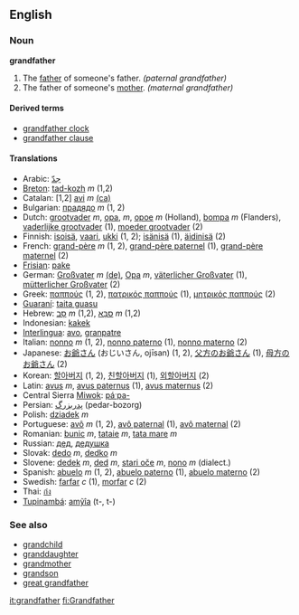 ==English==
===Noun===
'''grandfather'''

#The [[father]] of someone's father. ''(paternal grandfather)''
#The father of someone's [[mother]]. ''(maternal grandfather)''

====Derived terms====
*[[grandfather clock]]
*[[grandfather clause]]

====Translations====
*Arabic: [[جدّ]]
*[[Breton]]: [[tad-kozh]] ''m'' (1,2)
*Catalan: [1,2] [[avi]] ''m'' [[:ca:avi|(ca)]] 
*Bulgarian: [[прадядо]] ''m'' (1, 2)
*Dutch: [[grootvader]] ''m'', [[opa]], ''m'', [[opoe]] ''m'' (Holland), [[bompa]] ''m'' (Flanders), [[vaderlijke grootvader]] (1), [[moeder grootvader]] (2)
*Finnish: [[isoisä]], [[vaari]], [[ukki]] (1, 2); [[isänisä]] (1), [[äidinisä]] (2)
*French: [[grand-père]] ''m'' (1, 2), [[grand-père paternel]] (1), [[grand-père maternel]] (2)
*[[Frisian]]: [[pake]]
*German: [[Großvater]] ''m'' [[:de:Großvater|(de)]], [[Opa]] ''m'', [[väterlicher Großvater]] (1), [[mütterlicher Großvater]] (2)
*Greek: [[παππούς]] (1, 2), [[πατρικός παππούς]] (1), [[μητρικός παππούς]] (2)
*[[Guaraní]]: [[taita guasu]]
*Hebrew: [[סב|סָב]] ''m'' (1,2), [[סבא|סַבָּא]] ''m'' (1,2)
*Indonesian: [[kakek]]
*[[Interlingua]]: [[avo]], [[granpatre]]
*Italian: [[nonno]] ''m'' (1, 2), [[nonno paterno]] (1), [[nonno materno]] (2)
*Japanese: [[お爺さん]] (おじいさん, ojīsan) (1, 2), [[父方のお爺さん]] (1), [[母方のお爺さん]] (2)
*Korean: [[할아버지]] (1, 2), [[친할아버지]] (1), [[외할아버지]] (2)
*Latin: [[avus]] ''m'', [[avus paternus]] (1), [[avus maternus]] (2)
*Central Sierra [[Miwok]]: [[páˑpa-]]
*Persian: [[پدربزرگ]] (pedar-bozorg)
*Polish: [[dziadek]] ''m''
*Portuguese: [[avô]] ''m'' (1, 2), [[avô paternal]] (1), [[avô maternal]] (2)
*Romanian: [[bunic]] ''m'', [[tataie]] ''m'', [[tata mare]] ''m''
*Russian: [[дед]], [[дедушка]]
*Slovak: [[dedo#Slovak|dedo]] ''m'', [[dedko]] ''m''
*Slovene: [[dedek]] ''m'', [[ded]] ''m'', [[stari oče]] ''m'', [[nono]] ''m'' (dialect.)
*Spanish: [[abuelo]] ''m'' (1, 2), [[abuelo paterno]] (1), [[abuelo materno]] (2)
*Swedish: [[farfar]] ''c'' (1), [[morfar]] ''c'' (2)
*Thai: [[ก๋ง]]
*[[Tupinambá]]: [[amỹîa]] (t-, t-)

===See also===
*[[grandchild]]
*[[granddaughter]]
*[[grandmother]]
*[[grandson]]
*[[great grandfather]]

[[it:grandfather]]
[[fi:Grandfather]]